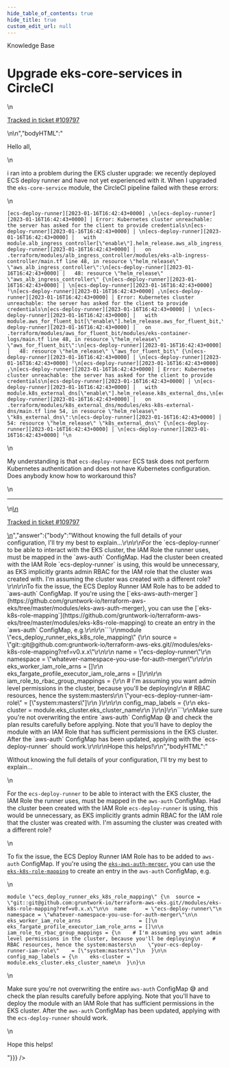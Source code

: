 ```yaml
---
hide_table_of_contents: true
hide_title: true
custom_edit_url: null
---
```



<head>
  <link rel="canonical" href="https://github.com/gruntwork-io/knowledge-base/discussions/635" />
</head>

<CenterLayout>
<span className="searchCategory">Knowledge Base</span>
<h1>Upgrade eks-core-services in CircleCI</h1>
<GitHub discussion={{"id":"D_kwDOF8slf84ASLMB","number":635,"author":{"login":"nadiia-caspar"},"title":"Upgrade eks-core-services in CircleCI","body":"\nHello all,\r\n\r\ni ran into a problem during the EKS cluster upgrade: we recently deployed ECS deploy runner and have not yet experienced with it. When I upgraded the `eks-core-service` module, the CircleCI pipeline failed with these errors:\r\n\r\n```\r\n[ecs-deploy-runner][2023-01-16T16:42:43+0000] ╷\r\n[ecs-deploy-runner][2023-01-16T16:42:43+0000] │ Error: Kubernetes cluster unreachable: the server has asked for the client to provide credentials\r\n[ecs-deploy-runner][2023-01-16T16:42:43+0000] │ \r\n[ecs-deploy-runner][2023-01-16T16:42:43+0000] │   with module.alb_ingress_controller[\"enable\"].helm_release.aws_alb_ingress_controller,\r\n[ecs-deploy-runner][2023-01-16T16:42:43+0000] │   on .terraform/modules/alb_ingress_controller/modules/eks-alb-ingress-controller/main.tf line 48, in resource \"helm_release\" \"aws_alb_ingress_controller\":\r\n[ecs-deploy-runner][2023-01-16T16:42:43+0000] │   48: resource \"helm_release\" \"aws_alb_ingress_controller\" {\r\n[ecs-deploy-runner][2023-01-16T16:42:43+0000] │ \r\n[ecs-deploy-runner][2023-01-16T16:42:43+0000] ╵\r\n[ecs-deploy-runner][2023-01-16T16:42:43+0000] ╷\r\n[ecs-deploy-runner][2023-01-16T16:42:43+0000] │ Error: Kubernetes cluster unreachable: the server has asked for the client to provide credentials\r\n[ecs-deploy-runner][2023-01-16T16:42:43+0000] │ \r\n[ecs-deploy-runner][2023-01-16T16:42:43+0000] │   with module.aws_for_fluent_bit[\"enable\"].helm_release.aws_for_fluent_bit,\r\n[ecs-deploy-runner][2023-01-16T16:42:43+0000] │   on .terraform/modules/aws_for_fluent_bit/modules/eks-container-logs/main.tf line 48, in resource \"helm_release\" \"aws_for_fluent_bit\":\r\n[ecs-deploy-runner][2023-01-16T16:42:43+0000] │   48: resource \"helm_release\" \"aws_for_fluent_bit\" {\r\n[ecs-deploy-runner][2023-01-16T16:42:43+0000] │ \r\n[ecs-deploy-runner][2023-01-16T16:42:43+0000] ╵\r\n[ecs-deploy-runner][2023-01-16T16:42:43+0000] ╷\r\n[ecs-deploy-runner][2023-01-16T16:42:43+0000] │ Error: Kubernetes cluster unreachable: the server has asked for the client to provide credentials\r\n[ecs-deploy-runner][2023-01-16T16:42:43+0000] │ \r\n[ecs-deploy-runner][2023-01-16T16:42:43+0000] │   with module.k8s_external_dns[\"enable\"].helm_release.k8s_external_dns,\r\n[ecs-deploy-runner][2023-01-16T16:42:43+0000] │   on .terraform/modules/k8s_external_dns/modules/eks-k8s-external-dns/main.tf line 54, in resource \"helm_release\" \"k8s_external_dns\":\r\n[ecs-deploy-runner][2023-01-16T16:42:43+0000] │   54: resource \"helm_release\" \"k8s_external_dns\" {\r\n[ecs-deploy-runner][2023-01-16T16:42:43+0000] │ \r\n[ecs-deploy-runner][2023-01-16T16:42:43+0000] ╵\r\n```\r\n\r\nMy understanding is that `ecs-deploy-runner` ECS task does not perform Kubernetes authentication and does not have Kubernetes configuration. Does anybody know how to workaround this? \n\n---\n\n<ins datetime=\"2023-01-17T10:56:28Z\">\n  <p><a href=\"https://support.gruntwork.io/hc/requests/109797\">Tracked in ticket #109797</a></p>\n</ins>\n","bodyHTML":"<p dir=\"auto\">Hello all,</p>\n<p dir=\"auto\">i ran into a problem during the EKS cluster upgrade: we recently deployed ECS deploy runner and have not yet experienced with it. When I upgraded the <code class=\"notranslate\">eks-core-service</code> module, the CircleCI pipeline failed with these errors:</p>\n<div class=\"snippet-clipboard-content notranslate position-relative overflow-auto\" data-snippet-clipboard-copy-content=\"[ecs-deploy-runner][2023-01-16T16:42:43+0000] ╷\n[ecs-deploy-runner][2023-01-16T16:42:43+0000] │ Error: Kubernetes cluster unreachable: the server has asked for the client to provide credentials\n[ecs-deploy-runner][2023-01-16T16:42:43+0000] │ \n[ecs-deploy-runner][2023-01-16T16:42:43+0000] │   with module.alb_ingress_controller[&quot;enable&quot;].helm_release.aws_alb_ingress_controller,\n[ecs-deploy-runner][2023-01-16T16:42:43+0000] │   on .terraform/modules/alb_ingress_controller/modules/eks-alb-ingress-controller/main.tf line 48, in resource &quot;helm_release&quot; &quot;aws_alb_ingress_controller&quot;:\n[ecs-deploy-runner][2023-01-16T16:42:43+0000] │   48: resource &quot;helm_release&quot; &quot;aws_alb_ingress_controller&quot; {\n[ecs-deploy-runner][2023-01-16T16:42:43+0000] │ \n[ecs-deploy-runner][2023-01-16T16:42:43+0000] ╵\n[ecs-deploy-runner][2023-01-16T16:42:43+0000] ╷\n[ecs-deploy-runner][2023-01-16T16:42:43+0000] │ Error: Kubernetes cluster unreachable: the server has asked for the client to provide credentials\n[ecs-deploy-runner][2023-01-16T16:42:43+0000] │ \n[ecs-deploy-runner][2023-01-16T16:42:43+0000] │   with module.aws_for_fluent_bit[&quot;enable&quot;].helm_release.aws_for_fluent_bit,\n[ecs-deploy-runner][2023-01-16T16:42:43+0000] │   on .terraform/modules/aws_for_fluent_bit/modules/eks-container-logs/main.tf line 48, in resource &quot;helm_release&quot; &quot;aws_for_fluent_bit&quot;:\n[ecs-deploy-runner][2023-01-16T16:42:43+0000] │   48: resource &quot;helm_release&quot; &quot;aws_for_fluent_bit&quot; {\n[ecs-deploy-runner][2023-01-16T16:42:43+0000] │ \n[ecs-deploy-runner][2023-01-16T16:42:43+0000] ╵\n[ecs-deploy-runner][2023-01-16T16:42:43+0000] ╷\n[ecs-deploy-runner][2023-01-16T16:42:43+0000] │ Error: Kubernetes cluster unreachable: the server has asked for the client to provide credentials\n[ecs-deploy-runner][2023-01-16T16:42:43+0000] │ \n[ecs-deploy-runner][2023-01-16T16:42:43+0000] │   with module.k8s_external_dns[&quot;enable&quot;].helm_release.k8s_external_dns,\n[ecs-deploy-runner][2023-01-16T16:42:43+0000] │   on .terraform/modules/k8s_external_dns/modules/eks-k8s-external-dns/main.tf line 54, in resource &quot;helm_release&quot; &quot;k8s_external_dns&quot;:\n[ecs-deploy-runner][2023-01-16T16:42:43+0000] │   54: resource &quot;helm_release&quot; &quot;k8s_external_dns&quot; {\n[ecs-deploy-runner][2023-01-16T16:42:43+0000] │ \n[ecs-deploy-runner][2023-01-16T16:42:43+0000] ╵\"><pre class=\"notranslate\"><code class=\"notranslate\">[ecs-deploy-runner][2023-01-16T16:42:43+0000] ╷\n[ecs-deploy-runner][2023-01-16T16:42:43+0000] │ Error: Kubernetes cluster unreachable: the server has asked for the client to provide credentials\n[ecs-deploy-runner][2023-01-16T16:42:43+0000] │ \n[ecs-deploy-runner][2023-01-16T16:42:43+0000] │   with module.alb_ingress_controller[\"enable\"].helm_release.aws_alb_ingress_controller,\n[ecs-deploy-runner][2023-01-16T16:42:43+0000] │   on .terraform/modules/alb_ingress_controller/modules/eks-alb-ingress-controller/main.tf line 48, in resource \"helm_release\" \"aws_alb_ingress_controller\":\n[ecs-deploy-runner][2023-01-16T16:42:43+0000] │   48: resource \"helm_release\" \"aws_alb_ingress_controller\" {\n[ecs-deploy-runner][2023-01-16T16:42:43+0000] │ \n[ecs-deploy-runner][2023-01-16T16:42:43+0000] ╵\n[ecs-deploy-runner][2023-01-16T16:42:43+0000] ╷\n[ecs-deploy-runner][2023-01-16T16:42:43+0000] │ Error: Kubernetes cluster unreachable: the server has asked for the client to provide credentials\n[ecs-deploy-runner][2023-01-16T16:42:43+0000] │ \n[ecs-deploy-runner][2023-01-16T16:42:43+0000] │   with module.aws_for_fluent_bit[\"enable\"].helm_release.aws_for_fluent_bit,\n[ecs-deploy-runner][2023-01-16T16:42:43+0000] │   on .terraform/modules/aws_for_fluent_bit/modules/eks-container-logs/main.tf line 48, in resource \"helm_release\" \"aws_for_fluent_bit\":\n[ecs-deploy-runner][2023-01-16T16:42:43+0000] │   48: resource \"helm_release\" \"aws_for_fluent_bit\" {\n[ecs-deploy-runner][2023-01-16T16:42:43+0000] │ \n[ecs-deploy-runner][2023-01-16T16:42:43+0000] ╵\n[ecs-deploy-runner][2023-01-16T16:42:43+0000] ╷\n[ecs-deploy-runner][2023-01-16T16:42:43+0000] │ Error: Kubernetes cluster unreachable: the server has asked for the client to provide credentials\n[ecs-deploy-runner][2023-01-16T16:42:43+0000] │ \n[ecs-deploy-runner][2023-01-16T16:42:43+0000] │   with module.k8s_external_dns[\"enable\"].helm_release.k8s_external_dns,\n[ecs-deploy-runner][2023-01-16T16:42:43+0000] │   on .terraform/modules/k8s_external_dns/modules/eks-k8s-external-dns/main.tf line 54, in resource \"helm_release\" \"k8s_external_dns\":\n[ecs-deploy-runner][2023-01-16T16:42:43+0000] │   54: resource \"helm_release\" \"k8s_external_dns\" {\n[ecs-deploy-runner][2023-01-16T16:42:43+0000] │ \n[ecs-deploy-runner][2023-01-16T16:42:43+0000] ╵\n</code></pre></div>\n<p dir=\"auto\">My understanding is that <code class=\"notranslate\">ecs-deploy-runner</code> ECS task does not perform Kubernetes authentication and does not have Kubernetes configuration. Does anybody know how to workaround this?</p>\n<hr>\n<ins datetime=\"2023-01-17T10:56:28Z\">\n  <p dir=\"auto\"><a href=\"https://support.gruntwork.io/hc/requests/109797\" rel=\"nofollow\">Tracked in ticket #109797</a></p>\n</ins>","answer":{"body":"Without knowing the full details of your configuration, I'll try my best to explain...\r\n\r\nFor the `ecs-deploy-runner` to be able to interact with the EKS cluster, the IAM Role the runner uses, must be mapped in the `aws-auth` ConfigMap. Had the cluster been created with the IAM Role `ecs-deploy-runner` is using, this would be unnecessary, as EKS implicitly grants admin RBAC for the IAM role that the cluster was created with. I'm assuming the cluster was created with a different role? \r\n\r\nTo fix the issue, the ECS Deploy Runner IAM Role has to be added to `aws-auth` ConfigMap. If you're using the  [`eks-aws-auth-merger`](https://github.com/gruntwork-io/terraform-aws-eks/tree/master/modules/eks-aws-auth-merger), you can use the [`eks-k8s-role-mapping`](https://github.com/gruntwork-io/terraform-aws-eks/tree/master/modules/eks-k8s-role-mapping) to create an entry in the `aws-auth` ConfigMap, e.g.\r\n\r\n```\r\nmodule \"ecs_deploy_runner_eks_k8s_role_mapping\" {\r\n  source = \"git::git@github.com:gruntwork-io/terraform-aws-eks.git//modules/eks-k8s-role-mapping?ref=v0.x.x\"\r\n\r\n  name      = \"ecs-deploy-runner\"\r\n  namespace = \"whatever-namespace-you-use-for-auth-merger\"\r\n\r\n  eks_worker_iam_role_arns                   = []\r\n  eks_fargate_profile_executor_iam_role_arns = []\r\n\r\n  iam_role_to_rbac_group_mappings = {\r\n    # I'm assuming you want admin level permissions in the cluster, because you'll be deploying\r\n    # RBAC resources, hence the system:masters\r\n    \"your-ecs-deploy-runner-iam-role\"    = [\"system:masters\"]\r\n  }\r\n\r\n  config_map_labels = {\r\n    eks-cluster = module.eks_cluster.eks_cluster_name\r\n  }\r\n}\r\n```\r\nMake sure you're not overwriting the entire `aws-auth` ConfigMap 😅 and check the plan results carefully before applying. Note that you'll have to deploy the module with an IAM Role that has sufficient permissions in the EKS cluster. After the `aws-auth` ConfigMap has been updated, applying with the `ecs-deploy-runner` should work.\r\n\r\nHope this helps!\r\n","bodyHTML":"<p dir=\"auto\">Without knowing the full details of your configuration, I'll try my best to explain...</p>\n<p dir=\"auto\">For the <code class=\"notranslate\">ecs-deploy-runner</code> to be able to interact with the EKS cluster, the IAM Role the runner uses, must be mapped in the <code class=\"notranslate\">aws-auth</code> ConfigMap. Had the cluster been created with the IAM Role <code class=\"notranslate\">ecs-deploy-runner</code> is using, this would be unnecessary, as EKS implicitly grants admin RBAC for the IAM role that the cluster was created with. I'm assuming the cluster was created with a different role?</p>\n<p dir=\"auto\">To fix the issue, the ECS Deploy Runner IAM Role has to be added to <code class=\"notranslate\">aws-auth</code> ConfigMap. If you're using the  <a href=\"https://github.com/gruntwork-io/terraform-aws-eks/tree/master/modules/eks-aws-auth-merger\"><code class=\"notranslate\">eks-aws-auth-merger</code></a>, you can use the <a href=\"https://github.com/gruntwork-io/terraform-aws-eks/tree/master/modules/eks-k8s-role-mapping\"><code class=\"notranslate\">eks-k8s-role-mapping</code></a> to create an entry in the <code class=\"notranslate\">aws-auth</code> ConfigMap, e.g.</p>\n<div class=\"snippet-clipboard-content notranslate position-relative overflow-auto\" data-snippet-clipboard-copy-content=\"module &quot;ecs_deploy_runner_eks_k8s_role_mapping&quot; {\n  source = &quot;git::git@github.com:gruntwork-io/terraform-aws-eks.git//modules/eks-k8s-role-mapping?ref=v0.x.x&quot;\n\n  name      = &quot;ecs-deploy-runner&quot;\n  namespace = &quot;whatever-namespace-you-use-for-auth-merger&quot;\n\n  eks_worker_iam_role_arns                   = []\n  eks_fargate_profile_executor_iam_role_arns = []\n\n  iam_role_to_rbac_group_mappings = {\n    # I'm assuming you want admin level permissions in the cluster, because you'll be deploying\n    # RBAC resources, hence the system:masters\n    &quot;your-ecs-deploy-runner-iam-role&quot;    = [&quot;system:masters&quot;]\n  }\n\n  config_map_labels = {\n    eks-cluster = module.eks_cluster.eks_cluster_name\n  }\n}\"><pre class=\"notranslate\"><code class=\"notranslate\">module \"ecs_deploy_runner_eks_k8s_role_mapping\" {\n  source = \"git::git@github.com:gruntwork-io/terraform-aws-eks.git//modules/eks-k8s-role-mapping?ref=v0.x.x\"\n\n  name      = \"ecs-deploy-runner\"\n  namespace = \"whatever-namespace-you-use-for-auth-merger\"\n\n  eks_worker_iam_role_arns                   = []\n  eks_fargate_profile_executor_iam_role_arns = []\n\n  iam_role_to_rbac_group_mappings = {\n    # I'm assuming you want admin level permissions in the cluster, because you'll be deploying\n    # RBAC resources, hence the system:masters\n    \"your-ecs-deploy-runner-iam-role\"    = [\"system:masters\"]\n  }\n\n  config_map_labels = {\n    eks-cluster = module.eks_cluster.eks_cluster_name\n  }\n}\n</code></pre></div>\n<p dir=\"auto\">Make sure you're not overwriting the entire <code class=\"notranslate\">aws-auth</code> ConfigMap <g-emoji class=\"g-emoji\" alias=\"sweat_smile\" fallback-src=\"https://github.githubassets.com/images/icons/emoji/unicode/1f605.png\">😅</g-emoji> and check the plan results carefully before applying. Note that you'll have to deploy the module with an IAM Role that has sufficient permissions in the EKS cluster. After the <code class=\"notranslate\">aws-auth</code> ConfigMap has been updated, applying with the <code class=\"notranslate\">ecs-deploy-runner</code> should work.</p>\n<p dir=\"auto\">Hope this helps!</p>"}}} />

</CenterLayout>
  

<!-- ##DOCS-SOURCER-START
{
  "sourcePlugin": "github-discussions",
  "hash": "fd19b78cd9001c6971703658e08c2ac9"
}
##DOCS-SOURCER-END -->
